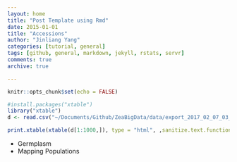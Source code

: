 ```yaml
---
layout: home
title: "Post Template using Rmd"
date: 2015-01-01
title: "Accessions"
author: "Jinliang Yang"
categories: [tutorial, general]  
tags: [github, general, markdown, jekyll, rstats, servr]  
comments: true  
archive: true

---
```


```r
knitr::opts_chunk$set(echo = FALSE)
```


```r
#install.packages("xtable")
library("xtable")
d <- read.csv("~/Documents/Github/ZeaBigData/data/export_2017_02_07_03_48_11.csv")

print.xtable(xtable(d[1:1000,]), type = "html", ,sanitize.text.function=function(x){x})

```

- Germplasm
- Mapping Populations



